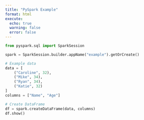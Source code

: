 ```yaml
---
title: "PySpark Example"
format: html
execute:
  echo: true
  warning: false
  error: false
---
```


```python
from pyspark.sql import SparkSession

spark = SparkSession.builder.appName("example").getOrCreate()

# Example data
data = [
    ("Caroline", 32),
    ("Mike", 34),
    ("Ryan", 34),
    ("Katie", 32)
]
columns = ["Name", "Age"]

# Create DataFrame
df = spark.createDataFrame(data, columns)
df.show()
```